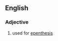 ==English==
===Adjective===
{{en-adj|-}}

# {{context|linguistics|of a phoneme or letter}} used for [[epenthesis]]
